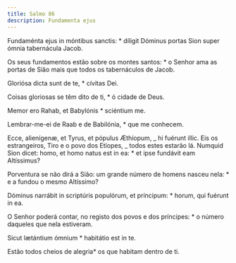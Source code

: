 ```yaml
---
title: Salmo 86
description: Fundamenta ejus
---
```


<div class="side-by-side not-content">

Fundaménta ejus in móntibus sanctis: \* díligit Dóminus portas Sion super ómnia tabernácula Jacob.

Os seus fundamentos estão sobre os montes santos: \* o Senhor ama as portas de Sião mais que todos os tabernáculos de Jacob.

Gloriósa dicta sunt de te, \* cívitas Dei.

Coisas gloriosas se têm dito de ti, \* ó cidade de Deus.

Memor ero Rahab, et Babylónis \* sciéntium me.

Lembrar-me-ei de Raab e de Babilónia, \* que me conhecem.

Ecce, alienígenæ, et Tyrus, et pópulus Æthíopum, _ hi fuérunt illic. Eis os estrangeiros, Tiro e o povo dos Etíopes, _ todos estes estarão lá. Numquid Sion dicet: homo, et homo natus est in ea: \* et ipse fundávit eam Altíssimus?

Porventura se não dirá a Sião: um grande número de homens nasceu nela: \* e a fundou o mesmo Altíssimo?

Dóminus narrábit in scriptúris populórum, et príncipum: \* horum, qui fuérunt in ea.

O Senhor poderá contar, no registo dos povos e dos príncipes: \* o número daqueles que nela estiveram.

Sicut lætántium ómnium \* habitátio est in te.

Estão todos cheios de alegria\* os que habitam dentro de ti.

</div>
